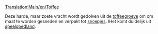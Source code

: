 [[Translation:Main/en/Toffee]]{{en/-}}
{{nl/Vracht|name=Toffee
|image=ToffeeQuarry.png
|geproduceerd=[[Main/nl/Toffeegroeve|Toffeegroeve]]
| geaccepteerd=[[Main/nl/Snoepfabriek|Snoepfabriek]]
}}

Deze harde, maar zoete vracht wordt gedolven uit de [[Main/nl/Toffeegroeve|toffeegroeve]] om om maat te worden gesneden en verpakt tot [[Main/nl/Snoep|snoepjes]]. IHet komt duidelijk uit [[Main/en/Klimaat/Nl#Speelgoedland|speelgoedland]].